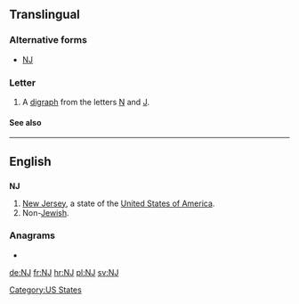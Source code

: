{{also|nj|nJ|ǌ|Nj|N.J.|ǋ|Ǌ}}
==Translingual==

===Alternative forms===
* [[Ǌ]]

===Letter===
{{mul-letter|upper=NJ|mixed=Nj|lower=nj|script=Latn}}

# A [[digraph]] from the letters [[N]] and [[J]].

====See also====
{{Latn-script}}

----

==English==

==={{abbreviation}}===
'''NJ'''

# [[New Jersey]], a state of the [[United States of America]].
# Non-[[Jewish]].

===Anagrams===
* {{alphagram|[[Jn#English|Jn]]}} 

[[Category:US States]]

[[de:NJ]]
[[fr:NJ]]
[[hr:NJ]]
[[pl:NJ]]
[[sv:NJ]]
